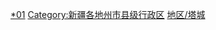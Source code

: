 {{Catnav|頁面分類|...|中国各省行政区划|新疆行政区划|新疆县级行政区}}
{{Catnav|頁面分類|...|新疆行政区划|新疆地级行政区|塔城|塔城行政区划}}
{{Catnav|頁面分類|...|地级行政区|地区 (中国行政区划)|塔城|塔城行政区划}}
{{Catnav|頁面分類|...|中华人民共和国副省级行政区|伊犁|伊犁州行政区划|伊犁州县市}}
{{catmore|塔城地区|新疆维吾尔自治区塔城地区}}

[[Category:塔城行政区划|*01]]
[[Category:新疆各地州市县级行政区|Category:新疆各地州市县级行政区]]
[[Category:伊犁州县市|地区/塔城]]